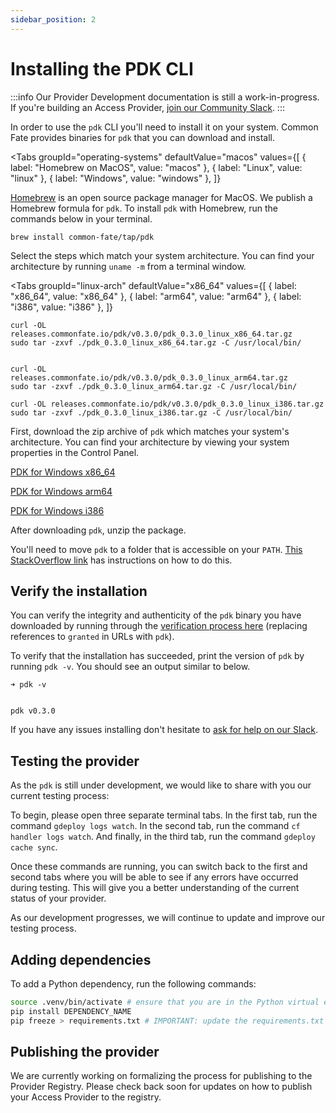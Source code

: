 ```yaml
---
sidebar_position: 2
---
```



# Installing the PDK CLI

:::info
Our Provider Development documentation is still a work-in-progress. If you're building an Access Provider, [join our Community Slack](https://join.slack.com/t/commonfatecommunity/shared_invite/zt-q4m96ypu-_gYlRWD3k5rIsaSsqP7QMg).
:::

In order to use the `pdk` CLI you'll need to install it on your system. Common Fate provides binaries for `pdk` that you can download and install.

<Tabs
  groupId="operating-systems"
  defaultValue="macos"
  values={[
	  { label: "Homebrew on MacOS", value: "macos" },
	  { label: "Linux", value: "linux" },
	  { label: "Windows", value: "windows" },
	  ]}
>
<TabItem value="macos">

[Homebrew](https://brew.sh/) is an open source package manager for MacOS. We publish a Homebrew formula for `pdk`. To install `pdk` with Homebrew, run the commands below in your terminal.

```
brew install common-fate/tap/pdk
```

</TabItem>
<TabItem value="linux">

Select the steps which match your system architecture. You can find your architecture by running `uname -m` from a terminal window.

<Tabs
groupId="linux-arch"
defaultValue="x86_64"
values={[
{ label: "x86_64", value: "x86_64" },
{ label: "arm64", value: "arm64" },
{ label: "i386", value: "i386" },
]}
>

<TabItem value="x86_64">

```
curl -OL releases.commonfate.io/pdk/v0.3.0/pdk_0.3.0_linux_x86_64.tar.gz
sudo tar -zxvf ./pdk_0.3.0_linux_x86_64.tar.gz -C /usr/local/bin/

```

</TabItem>
<TabItem value="arm64">

```

curl -OL releases.commonfate.io/pdk/v0.3.0/pdk_0.3.0_linux_arm64.tar.gz
sudo tar -zxvf ./pdk_0.3.0_linux_arm64.tar.gz -C /usr/local/bin/

```

</TabItem>
<TabItem value="i386">

```
curl -OL releases.commonfate.io/pdk/v0.3.0/pdk_0.3.0_linux_i386.tar.gz
sudo tar -zxvf ./pdk_0.3.0_linux_i386.tar.gz -C /usr/local/bin/

```

</TabItem>
</Tabs>

</TabItem>

<TabItem value="windows">

First, download the zip archive of `pdk` which matches your system's architecture. You can find your architecture by viewing your system properties in the Control Panel.

[PDK for Windows x86_64](https://releases.commonfate.io/pdk/v0.3.0/pdk_0.3.0_windows_x86_64.zip)

[PDK for Windows arm64](https://releases.commonfate.io/pdk/v0.3.0/pdk_0.3.0_windows_arm64.zip)

[PDK for Windows i386](https://releases.commonfate.io/pdk/v0.3.0/pdk_0.3.0_windows_i386.zip)

After downloading `pdk`, unzip the package.

You'll need to move `pdk` to a folder that is accessible on your `PATH`. [This StackOverflow link](https://stackoverflow.com/questions/1618280/where-can-i-set-path-to-make-exe-on-windows) has instructions on how to do this.

</TabItem>

</Tabs>

## Verify the installation

You can verify the integrity and authenticity of the `pdk` binary you have downloaded by running through the [verification process here](/granted/security#release-verification) (replacing references to `granted` in URLs with `pdk`).

To verify that the installation has succeeded, print the version of `pdk` by running `pdk -v`. You should see an output similar to below.

```
➜ pdk -v


pdk v0.3.0

```

If you have any issues installing don't hesitate to [ask for help on our Slack](https://join.slack.com/t/commonfatecommunity/shared_invite/zt-q4m96ypu-_gYlRWD3k5rIsaSsqP7QMg).

## Testing the provider

As the `pdk` is still under development, we would like to share with you our current testing process:

To begin, please open three separate terminal tabs. In the first tab, run the command `gdeploy logs watch`. In the second tab, run the command `cf handler logs watch`. And finally, in the third tab, run the command `gdeploy cache sync`.

Once these commands are running, you can switch back to the first and second tabs where you will be able to see if any errors have occurred during testing. This will give you a better understanding of the current status of your provider.

As our development progresses, we will continue to update and improve our testing process.

## Adding dependencies

To add a Python dependency, run the following commands:

```bash
source .venv/bin/activate # ensure that you are in the Python virtual environment for the Provider
pip install DEPENDENCY_NAME
pip freeze > requirements.txt # IMPORTANT: update the requirements.txt to include the new dependency
```

## Publishing the provider

We are currently working on formalizing the process for publishing to the Provider Registry. Please check back soon for updates on how to publish your Access Provider to the registry.
